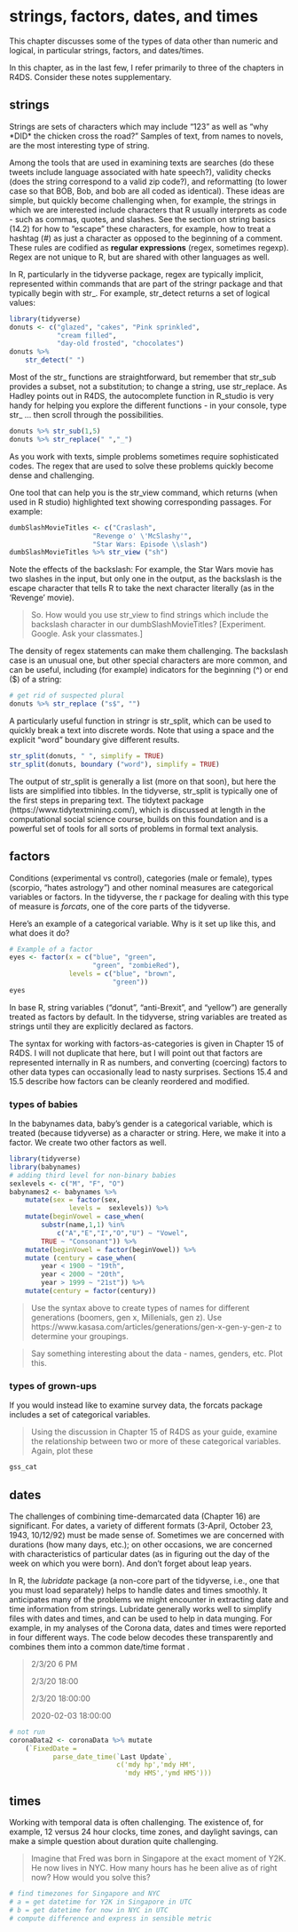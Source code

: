 # strings, factors, dates, and times

This chapter discusses some of the types of data other than numeric and logical, in particular strings, factors, and dates/times. 

In this chapter, as in the last few, I refer primarily to three of the chapters in R4DS. Consider these notes supplementary.

## strings

Strings are sets of characters which may include "123" as well as "why \*DID\* the chicken cross the road?" Samples of text, from names to novels, are the most interesting type of string.

Among the tools that are used in examining texts are searches (do these tweets include language associated with hate speech?), validity checks (does the string correspond to a valid zip code?), and reformatting (to lower case so that BOB, Bob, and bob are all coded as identical). These ideas are simple, but quickly become challenging when, for example, the strings in which we are interested include characters that R usually interprets as code - such as commas, quotes, and slashes. See the section on string basics (14.2) for how to "escape" these characters, for example, how to treat a hashtag (#) as just a character as opposed to the beginning of a comment. These rules are codified as **regular expressions** (regex, sometimes regexp).  Regex are not unique to R, but are shared with other languages as well. 

In R, particularly in the tidyverse package, regex are typically implicit, represented within commands that are part of the stringr package and that typically begin with str_. For example, str_detect returns a set of logical values:
```r
library(tidyverse)
donuts <- c("glazed", "cakes", "Pink sprinkled",
            "cream filled",
            "day-old frosted", "chocolates")
donuts %>% 
    str_detect(" ")
```

Most of the str_ functions are straightforward, but remember that str_sub provides a subset, not a substitution; to change a string, use str_replace. As Hadley points out in R4DS, the autocomplete function in R_studio is very handy for helping you explore the different functions - in your console, type str_ ... then scroll through the possibilities.
```r
donuts %>% str_sub(1,5)
donuts %>% str_replace(" ","_")
```

As you work with texts, simple problems sometimes require sophisticated codes. The regex that are used to solve these problems quickly become dense and challenging. 

One tool that can help you is the str_view command, which returns (when used in R studio) highlighted text showing corresponding passages. For example: 
```r
dumbSlashMovieTitles <- c("Craslash", 
                     "Revenge o' \'McSlashy'", 
                     "Star Wars: Episode \\slash")
dumbSlashMovieTitles %>% str_view ("sh")
```

Note the effects of the backslash: For example, the Star Wars movie has two slashes in the input, but only one in the output, as the backslash is the escape character that tells R to take the next character literally (as in the 'Revenge' movie).

> So. How would you use str_view to find strings which include the backslash character in our dumbSlashMovieTitles? [Experiment. Google. Ask your classmates.]

The density of regex statements can make them challenging. The backslash case is an unusual one, but other special characters are more common, and can be useful, including (for example) indicators for the beginning (^) or end ($) of a string:

```r
# get rid of suspected plural 
donuts %>% str_replace ("s$", "")
```

A particularly useful function in stringr is str_split, which can be used to quickly break a text into discrete words. Note that using a space and the explicit "word" boundary give different results.
```r
str_split(donuts, " ", simplify = TRUE)
str_split(donuts, boundary ("word"), simplify = TRUE)
```

The output of str_split is generally a list (more on that soon), but here the lists are simplified into tibbles. In the tidyverse, str_split is typically one of the first steps in preparing text.  The tidytext package (https://www.tidytextmining.com/), which is discussed at length in the computational social science course, builds on this foundation and is a powerful set of tools for all sorts of problems in formal text analysis.

## factors

Conditions (experimental vs control), categories (male or female), types (scorpio, "hates astrology") and other nominal measures are categorical variables or factors. In the tidyverse, the r package for dealing with this type of measure is *forcats*, one of the core parts of the tidyverse. 

Here's an example of a categorical variable. Why is it set up like this, and what does it do?

```r
# Example of a factor
eyes <- factor(x = c("blue", "green",
                     "green", "zombieRed"), 
               levels = c("blue", "brown",
                          "green"))
eyes
```

In base R, string variables ("donut", "anti-Brexit", and "yellow") are generally treated as factors by default.  In the tidyverse, string variables are treated as strings until they are explicitly declared as factors.  

The syntax for working with factors-as-categories is given in Chapter 15 of R4DS. I will not duplicate that here, but I will point out that factors are represented internally in R as numbers, and converting (coercing) factors to other data types can occasionally lead to nasty surprises. Sections 15.4 and 15.5 describe how factors can be cleanly reordered and modified. 

### types of babies

In the babynames data, baby's gender is a categorical variable, which is treated (because tidyverse) as a character or string.  Here, we make it into a factor. We create two other factors as well.

```r
library(tidyverse)
library(babynames)
# adding third level for non-binary babies
sexlevels <- c("M", "F", "O")
babynames2 <- babynames %>% 
    mutate(sex = factor(sex,
               levels =  sexlevels)) %>% 
    mutate(beginVowel = case_when(
        substr(name,1,1) %in%
            c("A","E","I","O","U") ~ "Vowel",
        TRUE ~ "Consonant")) %>% 
    mutate(beginVowel = factor(beginVowel)) %>% 
    mutate (century = case_when(
        year < 1900 ~ "19th",
        year < 2000 ~ "20th",
        year > 1999 ~ "21st")) %>% 
    mutate(century = factor(century))
```

> Use the syntax above to create types of names for different generations (boomers, gen x, Millenials, gen z). Use https://www.kasasa.com/articles/generations/gen-x-gen-y-gen-z to determine your groupings. 

> Say something interesting about the data - names, genders, etc. Plot this.

### types of grown-ups

If you would instead like to examine survey data, the forcats package includes a set of categorical variables.  

> Using the discussion in Chapter 15 of R4DS as your guide, examine the relationship between two or more of these categorical variables. Again, plot these 

```r
gss_cat
```

## dates

The challenges of combining time-demarcated data (Chapter 16) are significant.  For dates, a variety of different formats (3-April, October 23, 1943, 10/12/92) must be made sense of. Sometimes we are concerned with durations (how many days, etc.); on other occasions, we are concerned with characteristics of particular dates (as in figuring out the day of the week on which you were born). And don't forget about leap years.

In R, the *lubridate* package (a non-core part of the tidyverse, i.e., one that you must load separately) helps to handle dates and times smoothly. It anticipates many of the problems we might encounter in extracting date and time information from strings.  Lubridate generally works well to simplify files with dates and times, and can be used to help in data munging. For example, in my analyses of the Corona data, dates and times were reported in four different ways. The code below decodes these transparently and combines them into a common date/time format . 

> 2/3/20 6 PM
>
> 2/3/20 18:00
>
> 2/3/20 18:00:00
>
> 2020-02-03 18:00:00

```r
# not run
coronaData2 <- coronaData %>% mutate
	(`FixedDate = 
           parse_date_time(`Last Update`,
                           c('mdy hp','mdy HM',
                             'mdy HMS','ymd HMS'))) 
```

## times

Working with temporal data is often challenging. The existence of, for example, 12 versus 24 hour clocks, time zones, and daylight savings, can make a simple question about duration quite challenging. 

> Imagine that Fred was born in Singapore at the exact moment of Y2K. He now lives in NYC. How many hours has he been alive as of right now? How would you solve this?

```r
# find timezones for Singapore and NYC
# a = get datetime for Y2K in Singapore in UTC
# b = get datetime for now in NYC in UTC
# compute difference and express in sensible metric
```


